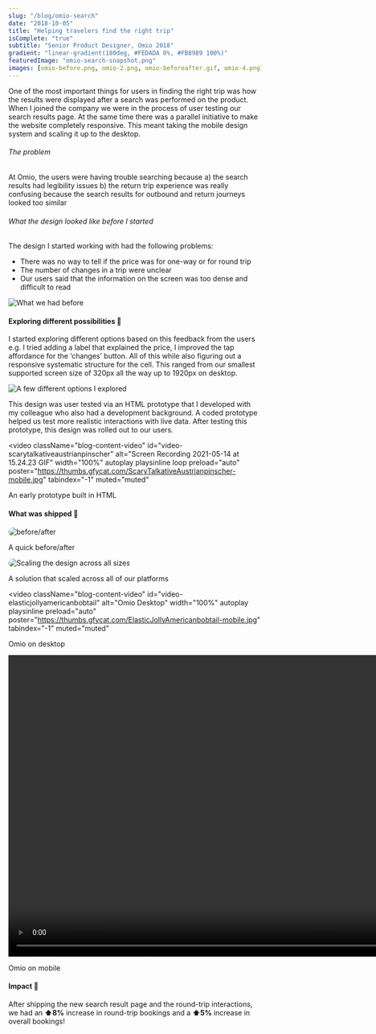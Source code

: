 ```yaml
---
slug: "/blog/omio-search"
date: "2018-10-05"
title: "Helping travelers find the right trip"
isComplete: "true"
subtitle: "Senior Product Designer, Omio 2018"
gradient: "linear-gradient(180deg, #FEDADA 0%, #FB8989 100%)"
featuredImage: "omio-search-snapshot.png"
images: [omio-before.png, omio-2.png, omio-beforeafter.gif, omio-4.png]
---
```


One of the most important things for users in finding the right trip was how the results were displayed after a search was performed on the product. When I joined the company we were in the process of user testing our search results page. At the same time there was a parallel initiative to make the website completely responsive. This meant taking the mobile design system and scaling it up to the desktop.

###### The problem

At Omio, the users were having trouble searching because
a) the search results had legibility issues
b) the return trip experience was really confusing because the search results for outbound and return journeys looked too similar

###### What the design looked like before I started

The design I started working with had the following problems:

- There was no way to tell if the price was for one-way or for round trip
- The number of changes in a trip were unclear
- Our users said that the information on the screen was too dense and difficult to read

<div className="blog-content-image-container">
  <img
    src="https://res.cloudinary.com/dzrqeyspq/image/upload/v1621782212/omio-before_ileci3.png"
    className="blog-content-image"
    alt="What we had before"
  />
</div>

#### Exploring different possibilities 🔮

I started exploring different options based on this feedback from the users e.g. I tried adding a label that explained the price, I improved the tap affordance for the ‘changes’ button. All of this while also figuring out a responsive systematic structure for the cell. This ranged from our smallest supported screen size of 320px all the way up to 1920px on desktop.

<div className="blog-content-image-container">
  <img
    src="https://res.cloudinary.com/dzrqeyspq/image/upload/v1621782416/omio-2_rgxga5.png"
    className="blog-content-image"
    alt="A few different options I explored"
  />
</div>

This design was user tested via an HTML prototype that I developed with my colleague who also had a development background. A coded prototype helped us test more realistic interactions with live data. After testing this prototype, this design was rolled out to our users.

<video
  className="blog-content-video"
  id="video-scarytalkativeaustrianpinscher"
  alt="Screen Recording 2021-05-14 at 15.24.23 GIF"
  width="100%"
  autoplay
  playsinline
  loop
  preload="auto"
  poster="https://thumbs.gfycat.com/ScaryTalkativeAustrianpinscher-mobile.jpg"
  tabindex="-1"
  muted="muted"
>
  <source
    src="https://giant.gfycat.com/ScaryTalkativeAustrianpinscher.mp4"
    type="video/mp4"
  />
  <source
    src="https://thumbs.gfycat.com/ScaryTalkativeAustrianpinscher-mobile.mp4"
    type="video/mp4"
  />
</video>
<p className="image-caption">An early prototype built in HTML</p>

#### What was shipped 🚀

<div className="blog-content-image-container">
  <img
    src="https://res.cloudinary.com/dzrqeyspq/image/upload/v1621782214/omio-beforeafter_tppsgw.gif"
    className="blog-content-image"
    style="border-radius:16px"
    alt="before/after"
  />
</div>
<p className="image-caption">A quick before/after</p>

<div className="blog-content-image-container">
  <img
    src="https://res.cloudinary.com/dzrqeyspq/image/upload/v1621782214/omio-4_qaqwqo.png"
    className="blog-content-image"
    style="border-radius:16px"
    alt="Scaling the design across all sizes"
  />
</div>
<p className="image-caption">
  A solution that scaled across all of our platforms
</p>

<video
  className="blog-content-video"
  id="video-elasticjollyamericanbobtail"
  alt="Omio Desktop"
  width="100%"
  autoplay
  playsinline
  preload="auto"
  poster="https://thumbs.gfycat.com/ElasticJollyAmericanbobtail-mobile.jpg"
  tabindex="-1"
  muted="muted"
>
  <source
    src="https://giant.gfycat.com/ElasticJollyAmericanbobtail.mp4"
    type="video/mp4"
  />
  <source
    src="https://thumbs.gfycat.com/ElasticJollyAmericanbobtail-mobile.mp4"
    type="video/mp4"
  />
</video>
<p className="image-caption">Omio on desktop</p>

<div className="blog-content-image-container">
  <video
    className="blog-content-video"
    autoplay
    playsinline
    loop="true"
    height="600px"
    preload="auto"
    muted="muted"
  >
    <source
      src="https://giant.gfycat.com/CaringSpanishBeaver.mp4"
      type="video/mp4"
    />
  </video>
</div>
<p className="image-caption">Omio on mobile</p>

#### Impact 🍪

After shipping the new search result page and the round-trip interactions, we had an **⬆️8%** increase in round-trip bookings and a **⬆️5%** increase in overall bookings!
